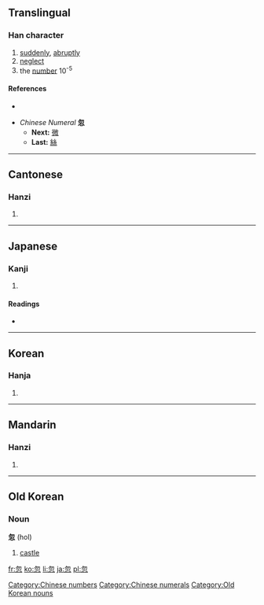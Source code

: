 ==Translingual==

===Han character===
{{Han char|rn=61|rad=心|as=04|sn=8|four=2733<sub>2</sub>|canj=心竹心 (PHP)}}

# [[suddenly]], [[abruptly]]
# [[neglect]]
# the [[number]] 10<sup>-5</sup>

====References====
* {{Han ref|kx=0378.340|dkj=10405|dj=0707.050|hdz=42274.090|uh=5FFD|ud=24573|bh=A9BF|bd=43455}}

* ''Chinese Numeral'' '''忽'''
** '''Next:''' [[微]]
** '''Last:''' [[絲]]

[[Category:Chinese numbers]]
[[Category:Chinese numerals]]

----

==Cantonese==

===Hanzi===
{{yue-hanzi|jyut=|y=fat1}}

# {{defn|Cantonese|sort=心04}}

----

==Japanese==

===Kanji===
{{ja-kanji|grade=|rs=心04}}

# {{defn|Japanese}}

====Readings====
* {{ja-readings|on=[[こつ]] (kotsu)|kun=[[ゆるがせに]] (yurugaseni), [[たちまち]] (tachimachi)}}

----

==Korean==

===Hanja===
{{ko-hanja|hangeul=홀|eumhun=|rv=hol|mr=hol|y=hol}}

# {{defn|Korean|sort=心04}}

----

==Mandarin==

===Hanzi===
{{cmn-hanzi|pin=[[hū]] ([[hu1]])|wg=hu<sup>1</sup>}}

# {{defn|Mandarin|sort=心04}}

----

==Old Korean==

===Noun===
'''忽''' (hol)

# {{Goguryeo}} {{Silla}} [[castle]]

[[Category:Old Korean nouns]]

[[fr:忽]]
[[ko:忽]]
[[li:忽]]
[[ja:忽]]
[[pl:忽]]
